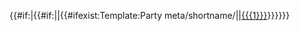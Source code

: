 {{color box|border={{{border|darkgray}}}|{{Party meta/color/{{{1}}}}}}} {{#if:{{{1|}}}|{{#if:{{{2|}}}|[[{{{1}}}|{{{2}}}]]|{{#ifexist:Template:Party meta/shortname/{{{1}}}|[[{{{1}}}|{{Party meta/shortname/{{{1}}}}}]]|[[{{{1}}}]]}}}}}}<noinclude>
{{documentation|content=
==Usage==
{{tld|party name with color box|full party name|short party name}}
==Example==
{{tld|Party name with color box|Progressistas|PP}} &rarr; {{Party name with color box|Progressistas|PP}}

[[Category:政黨顏色模板| ]]
}}</noinclude>